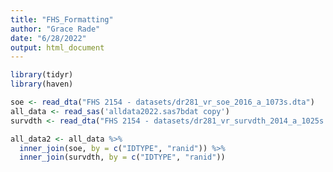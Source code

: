 ```yaml
---
title: "FHS_Formatting"
author: "Grace Rade"
date: "6/28/2022"
output: html_document
---
```

```r
library(tidyr)
library(haven)

soe <- read_dta("FHS 2154 - datasets/dr281_vr_soe_2016_a_1073s.dta")
all_data <- read_sas('alldata2022.sas7bdat copy')
survdth <- read_dta("FHS 2154 - datasets/dr281_vr_survdth_2014_a_1025s.dta")
```

```r
all_data2 <- all_data %>% 
  inner_join(soe, by = c("IDTYPE", "ranid")) %>% 
  inner_join(survdth, by = c("IDTYPE", "ranid"))
```

